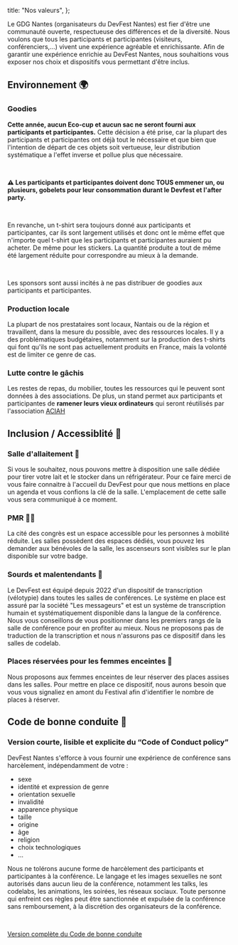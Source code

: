 
  title: "Nos valeurs",
};

<PrimarySection>
Le GDG Nantes (organisateurs du DevFest Nantes) est fier d'être une communauté ouverte, respectueuse des différences et de la diversité. Nous voulons que tous les participants et participantes (visiteurs, conférenciers,…) vivent une expérience agréable et enrichissante. Afin de garantir une expérience enrichie au DevFest Nantes, nous souhaitions vous exposer nos choix et dispositifs vous permettant d'être inclus.

<br/>

## Environnement 🌍

### Goodies

<p><strong>Cette année, aucun Eco-cup et aucun sac ne seront fourni aux participants et participantes.</strong> Cette décision a été prise, car la plupart des participants et participantes ont déjà tout le nécessaire et que bien que l'intention de départ de ces objets soit vertueuse, leur distribution systématique a l'effet inverse et pollue plus que nécessaire.
</p>
<br/>

<p><strong>⚠️ Les participants et participantes doivent donc TOUS emmener un, ou plusieurs, gobelets pour leur consommation durant le Devfest et l'after party.</strong></p>

<br/>

En revanche, un t-shirt sera toujours donné aux participants et participantes, car ils sont largement utilisés et donc ont le même effet que n'importe quel t-shirt que les participants et participantes auraient pu acheter. De même pour les stickers. La quantité produite a tout de même été largement réduite pour correspondre au mieux à la demande.

<br/>

Les sponsors sont aussi incités à ne pas distribuer de goodies aux participants et participantes.

### Production locale

La plupart de nos prestataires sont locaux, Nantais ou de la région et travaillent, dans la mesure du possible, avec des ressources locales. Il y a des problématiques budgétaires, notamment sur la production des t-shirts qui font qu'ils ne sont pas actuellement produits en France, mais la volonté est de limiter ce genre de cas.

### Lutte contre le gâchis

Les restes de repas, du mobilier, toutes les ressources qui le peuvent sont données à des associations.
De plus, un stand permet aux participants et participantes de <strong>ramener leurs vieux ordinateurs</strong> qui seront réutilisés par l'association [ACIAH](https://aciah-formations-informatiques-pour-tous.fr/)

## Inclusion / Accessiblité 🦾

### Salle d'allaitement 🤱

Si vous le souhaitez, nous pouvons mettre à disposition une salle dédiée pour tirer votre lait et le stocker dans un réfrigérateur. Pour ce faire merci de vous faire connaitre à l'accueil du DevFest pour que nous mettions en place un agenda et vous confions la clé de la salle. L'emplacement de cette salle vous sera communiqué à ce moment.

### PMR 🧑‍🦽

La cité des congrès est un espace accessible pour les personnes à mobilité réduite. Les salles possèdent des espaces dédiés, vous pouvez les demander aux bénévoles de la salle, les ascenseurs sont visibles sur le plan disponible sur votre badge.

### Sourds et malentendants 🦻

Le DevFest est équipé depuis 2022 d'un dispositif de transcription (vélotypie) dans toutes les salles de conférences. Le système en place est assuré par la société "Les messageurs" et est un système de transcription humain et systématiquement disponible dans la langue de la conférence. Nous vous conseillons de vous positionner dans les premiers rangs de la salle de conférence pour en profiter au mieux. Nous ne proposons pas de traduction de la transcription et nous n'assurons pas ce dispositif dans les salles de codelab.

### Places réservées pour les femmes enceintes 🤰

Nous proposons aux femmes enceintes de leur réserver des places assises dans les salles. Pour mettre en place ce dispositif, nous aurons besoin que vous vous signaliez en amont du Festival afin d'identifier le nombre de places à réserver.

## Code de bonne conduite 💆

### Version courte, lisible et explicite du “Code of Conduct policy”

DevFest Nantes s'efforce à vous fournir une expérience de conférence sans harcèlement, indépendamment de votre :

- sexe
- identité et expression de genre
- orientation sexuelle
- invalidité
- apparence physique
- taille
- origine
- âge
- religion
- choix technologiques
- ...

Nous ne tolérons aucune forme de harcèlement des participants et participantes à la conférence. Le langage et les images sexuelles ne sont autorisés dans aucun lieu de la conférence, notamment les talks, les codelabs, les animations, les soirées, les réseaux sociaux. Toute personne qui enfreint ces règles peut être sanctionnée et expulsée de la conférence sans remboursement, à la discrétion des organisateurs de la conférence.

<br/>

[Version complète du Code de bonne conduite](/code-of-conduct)


</PrimarySection>
